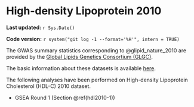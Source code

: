 # High-density Lipoprotein 2010 {#hdl2010}

**Last updated:** `r Sys.Date()`

**Code version:** `r system("git log -1 --format='%H'", intern = TRUE)`

The GWAS summary statistics corresponding to @glipid_nature_2010 are provided by the [Global Lipids Genetics Consortium (GLGC)](http://csg.sph.umich.edu//abecasis/public/lipids2010/). 

The basic information about these datasets is available [here](http://csg.sph.umich.edu//abecasis/public/lipids2010/).

The following analyses have been performed on High-density Lipoprotein Cholesterol (HDL-C) 2010 dataset.

- GSEA Round 1 (Section \@ref(hdl2010-1))
